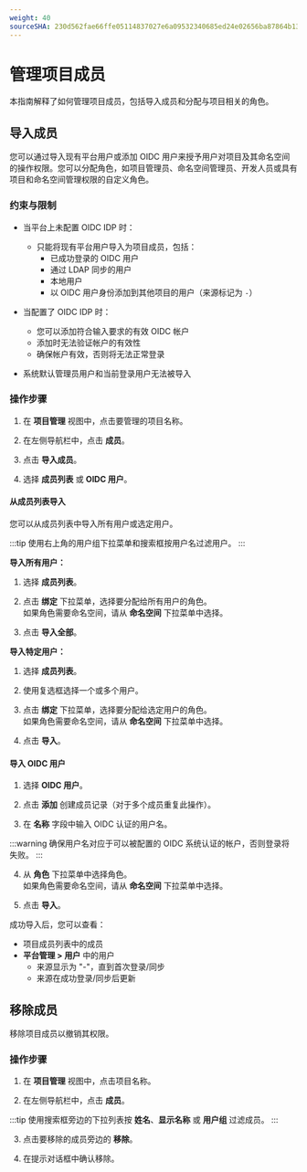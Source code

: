 ```yaml
---
weight: 40
sourceSHA: 230d562fae66ffe05114837027e6a09532340685ed24e02656ba87864b13e074
---
```


# 管理项目成员

本指南解释了如何管理项目成员，包括导入成员和分配与项目相关的角色。

## 导入成员

您可以通过导入现有平台用户或添加 OIDC 用户来授予用户对项目及其命名空间的操作权限。您可以分配角色，如项目管理员、命名空间管理员、开发人员或具有项目和命名空间管理权限的自定义角色。

### 约束与限制

- 当平台上未配置 OIDC IDP 时：
  - 只能将现有平台用户导入为项目成员，包括：
    - 已成功登录的 OIDC 用户
    - 通过 LDAP 同步的用户
    - 本地用户
    - 以 OIDC 用户身份添加到其他项目的用户（来源标记为 `-`）

- 当配置了 OIDC IDP 时：
  - 您可以添加符合输入要求的有效 OIDC 帐户
  - 添加时无法验证帐户的有效性
  - 确保帐户有效，否则将无法正常登录

- 系统默认管理员用户和当前登录用户无法被导入

### 操作步骤

1. 在 **项目管理** 视图中，点击要管理的项目名称。

2. 在左侧导航栏中，点击 **成员**。

3. 点击 **导入成员**。

4. 选择 **成员列表** 或 **OIDC 用户**。

#### 从成员列表导入

您可以从成员列表中导入所有用户或选定用户。

:::tip
使用右上角的用户组下拉菜单和搜索框按用户名过滤用户。
:::

**导入所有用户：**

1. 选择 **成员列表**。

2. 点击 **绑定** 下拉菜单，选择要分配给所有用户的角色。<br />如果角色需要命名空间，请从 **命名空间** 下拉菜单中选择。

3. 点击 **导入全部**。

**导入特定用户：**

1. 选择 **成员列表**。

2. 使用复选框选择一个或多个用户。

3. 点击 **绑定** 下拉菜单，选择要分配给选定用户的角色。<br />如果角色需要命名空间，请从 **命名空间** 下拉菜单中选择。

4. 点击 **导入**。

#### 导入 OIDC 用户

1. 选择 **OIDC 用户**。

2. 点击 **添加** 创建成员记录（对于多个成员重复此操作）。

3. 在 **名称** 字段中输入 OIDC 认证的用户名。

:::warning
确保用户名对应于可以被配置的 OIDC 系统认证的帐户，否则登录将失败。
:::

4. 从 **角色** 下拉菜单中选择角色。<br />如果角色需要命名空间，请从 **命名空间** 下拉菜单中选择。

5. 点击 **导入**。

成功导入后，您可以查看：

- 项目成员列表中的成员
- **平台管理 > 用户** 中的用户
  - 来源显示为 "-"，直到首次登录/同步
  - 来源在成功登录/同步后更新

## 移除成员

移除项目成员以撤销其权限。

### 操作步骤

1. 在 **项目管理** 视图中，点击项目名称。

2. 在左侧导航栏中，点击 **成员**。

:::tip
使用搜索框旁边的下拉列表按 **姓名**、**显示名称** 或 **用户组** 过滤成员。
:::

3. 点击要移除的成员旁边的 **移除**。

4. 在提示对话框中确认移除。
